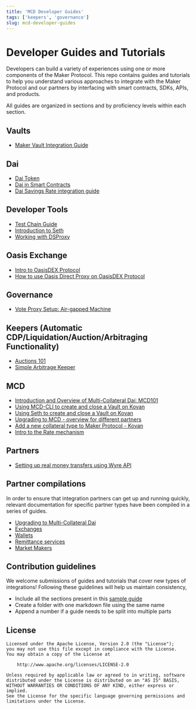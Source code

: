 ```yaml
---
title: 'MCD Developer Guides'
tags: ['keepers', 'governance']
slug: mcd-developer-guides
---
```


# Developer Guides and Tutorials

Developers can build a variety of experiences using one or more components of the Maker Protocol. This repo contains guides and tutorials to help you understand various approaches to integrate with the Maker Protocol and our partners by interfacing with smart contracts, SDKs, APIs, and products.

All guides are organized in sections and by proficiency levels within each section.

## Vaults

- [Maker Vault Integration Guide](https://github.com/makerdao/developerguides/blob/master/vault/vault-integration-guide/vault-integration-guide.md)

## Dai

- [Dai Token](https://github.com/makerdao/developerguides/tree/master/dai/dai-token/dai-token.md)
- [Dai in Smart Contracts](https://github.com/makerdao/developerguides/tree/master/dai/dai-in-smart-contracts/README.md)
- [Dai Savings Rate integration guide](https://github.com/makerdao/developerguides/tree/master/dai/dsr-integration-guide/dsr-integration-guide-01.md)

## Developer Tools

- [Test Chain Guide](https://github.com/makerdao/developerguides/tree/master/devtools/test-chain-guide/test-chain-guide.md)
- [Introduction to Seth](https://github.com/makerdao/developerguides/tree/master/devtools/seth/seth-guide-01/seth-guide-01.md)
- [Working with DSProxy](https://github.com/makerdao/developerguides/tree/master/devtools/working-with-dsproxy/working-with-dsproxy.md)

## Oasis Exchange

- [Intro to OasisDEX Protocol](https://github.com/makerdao/developerguides/tree/master/Oasis/intro-to-oasis/intro-to-oasis-maker-otc.md)
- [How to use Oasis Direct Proxy on OasisDEX Protocol](https://github.com/makerdao/developerguides/tree/master/Oasis/oasis-direct-proxy.md)

## Governance

- [Vote Proxy Setup: Air-gapped Machine](https://github.com/makerdao/developerguides/tree/master/governance/vote-proxy-setup-airgapped-machine/vote-proxy-setup-airgapped-machine.md)

## Keepers \(Automatic CDP/Liquidation/Auction/Arbitraging Functionality\)

- [Auctions 101](https://github.com/makerdao/developerguides/tree/master/keepers/auctions/auctions-101.md)
- [Simple Arbitrage Keeper](https://github.com/makerdao/developerguides/tree/master/keepers/simple-arbitrage-keeper/simple-arbitrage-keeper.md)

## MCD

- [Introduction and Overview of Multi-Collateral Dai: MCD101](https://github.com/makerdao/developerguides/tree/master/mcd/mcd-101/mcd-101.md)
- [Using MCD-CLI to create and close a Vault on Kovan](https://github.com/makerdao/developerguides/tree/master/mcd/mcd-cli/mcd-cli-guide-01/mcd-cli-guide-01.md)
- [Using Seth to create and close a Vault on Kovan](https://github.com/makerdao/developerguides/tree/master/mcd/mcd-seth/mcd-seth-01.md)
- [Upgrading to MCD - overview for different partners](https://github.com/makerdao/developerguides/tree/master/mcd/upgrading-to-multi-collateral-dai/upgrading-to-multi-collateral-dai.md)
- [Add a new collateral type to Maker Protocol - Kovan](https://github.com/makerdao/developerguides/tree/master/mcd/add-collateral-type-testnet/add-collateral-type-testnet.md)
- [Intro to the Rate mechanism](https://github.com/makerdao/developerguides/tree/master/mcd/intro-rate-mechanism/intro-rate-mechanism.md)

## Partners

- [Setting up real money transfers using Wyre API](https://github.com/makerdao/developerguides/tree/master/partners/wyre-guide-01/wyre-guide-01.md)

## Partner compilations

In order to ensure that integration partners can get up and running quickly, relevant documentation for specific partner types have been compiled in a series of guides.

- [Upgrading to Multi-Collateral Dai](https://github.com/makerdao/developerguides/tree/master/mcd/upgrading-to-multi-collateral-dai/cli-mcd-migration.md)
- [Exchanges](https://github.com/makerdao/developerguides/tree/master/exchanges/README.md)
- [Wallets](https://github.com/makerdao/developerguides/tree/master/wallets/README.md)
- [Remittance services](https://github.com/makerdao/developerguides/tree/master/remittance/README.md)
- [Market Makers](https://github.com/makerdao/developerguides/tree/master/market-makers/README.md)

## Contribution guidelines

We welcome submissions of guides and tutorials that cover new types of integrations! Following these guidelines will help us maintain consistency,

- Include all the sections present in this [sample guide](https://github.com/makerdao/developerguides/tree/master/sample/sample-guide-01/sample-guide-01.md)
- Create a folder with one markdown file using the same name
- Append a number if a guide needs to be split into multiple parts

## License

```text
Licensed under the Apache License, Version 2.0 (the "License");
you may not use this file except in compliance with the License.
You may obtain a copy of the License at

    http://www.apache.org/licenses/LICENSE-2.0

Unless required by applicable law or agreed to in writing, software
distributed under the License is distributed on an "AS IS" BASIS,
WITHOUT WARRANTIES OR CONDITIONS OF ANY KIND, either express or implied.
See the License for the specific language governing permissions and
limitations under the License.
```
